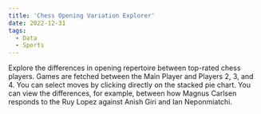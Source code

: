 ```yaml
---
title: 'Chess Opening Variation Explorer'
date: 2022-12-31
tags: 
  - Data
  - Sports
---
```




Explore the differences in opening repertoire between top-rated chess players. Games are fetched between the Main Player and Players 2, 3, and 4. You can select moves by clicking directly on the stacked pie chart. You can view the differences, for example, between how Magnus Carlsen responds to the Ruy Lopez against Anish Giri and Ian Neponmiatchi.

<ChessChart />